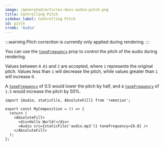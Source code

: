```yaml
---
image: /generated/articles-docs-audio-pitch.png
title: Controlling Pitch
sidebar_label: Controlling Pitch
id: pitch
crumb: 'Audio'
---
```



:::warning
Pitch correction is currently only applied during rendering.
:::

You can use the [`toneFrequency`](/docs/audio#tonefrequency) prop to control the pitch of the audio during rendering.

Values between `0.01` and `2` are accepted, where `1` represents the original pitch. Values less than `1` will decrease the pitch, while values greater than `1` will increase it.

A [`toneFrequency`](/docs/audio#tonefrequency) of 0.5 would lower the pitch by half, and a [`toneFrequency`](/docs/audio#tonefrequency) of `1.5` would increase the pitch by 50%.

```tsx twoslash {7} title="MyComp.tsx"
import {Audio, staticFile, AbsoluteFill} from 'remotion';

export const MyComposition = () => {
  return (
    <AbsoluteFill>
      <div>Hello World!</div>
      <Audio src={staticFile('audio.mp3')} toneFrequency={0.8} />
    </AbsoluteFill>
  );
};
```
